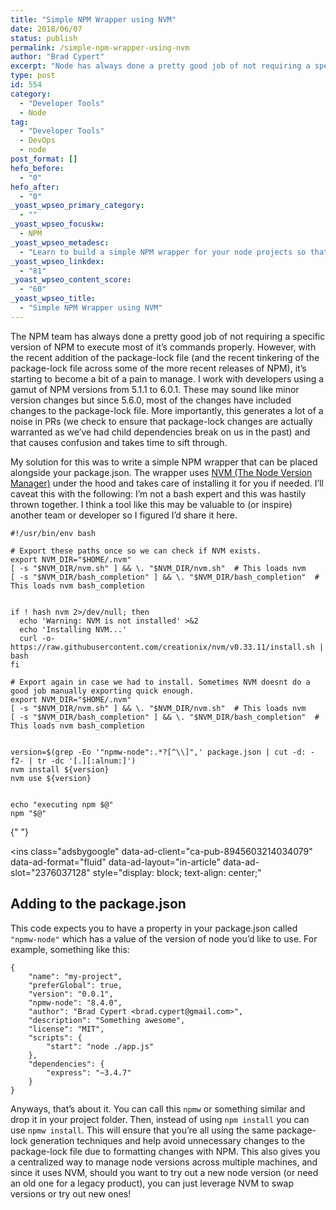```yaml
---
title: "Simple NPM Wrapper using NVM"
date: 2018/06/07
status: publish
permalink: /simple-npm-wrapper-using-nvm
author: "Brad Cypert"
excerpt: "Node has always done a pretty good job of not requiring a specific version of NPM to execute most of it's commands properly. However, with the recent addition of the package-lock file (and the recent tinkering of the package-lock file across some of the more recent releases of NPM), it's starting to become a bit of a pain to manage."
type: post
id: 554
category:
  - "Developer Tools"
  - Node
tag:
  - "Developer Tools"
  - DevOps
  - node
post_format: []
hefo_before:
  - "0"
hefo_after:
  - "0"
_yoast_wpseo_primary_category:
  - ""
_yoast_wpseo_focuskw:
  - NPM
_yoast_wpseo_metadesc:
  - "Learn to build a simple NPM wrapper for your node projects so that your team can easily stay on the same version of NodeJS."
_yoast_wpseo_linkdex:
  - "81"
_yoast_wpseo_content_score:
  - "60"
_yoast_wpseo_title:
  - "Simple NPM Wrapper using NVM"
---
```


The NPM team has always done a pretty good job of not requiring a specific version of NPM to execute most of it’s commands properly. However, with the recent addition of the package-lock file (and the recent tinkering of the package-lock file across some of the more recent releases of NPM), it’s starting to become a bit of a pain to manage. I work with developers using a gamut of NPM versions from 5.1.1 to 6.0.1. These may sound like minor version changes but since 5.6.0, most of the changes have included changes to the package-lock file. More importantly, this generates a lot of a noise in PRs (we check to ensure that package-lock changes are actually warranted as we’ve had child dependencies break on us in the past) and that causes confusion and takes time to sift through.

My solution for this was to write a simple NPM wrapper that can be placed alongside your package.json. The wrapper uses [NVM (The Node Version Manager)](https://github.com/creationix/nvm) under the hood and takes care of installing it for you if needed. I’ll caveat this with the following: I’m not a bash expert and this was hastily thrown together. I think a tool like this may be valuable to (or inspire) another team or developer so I figured I’d share it here.

```
#!/usr/bin/env bash

# Export these paths once so we can check if NVM exists.
export NVM_DIR="$HOME/.nvm"
[ -s "$NVM_DIR/nvm.sh" ] && \. "$NVM_DIR/nvm.sh"  # This loads nvm
[ -s "$NVM_DIR/bash_completion" ] && \. "$NVM_DIR/bash_completion"  # This loads nvm bash_completion


if ! hash nvm 2>/dev/null; then
  echo 'Warning: NVM is not installed' >&2
  echo 'Installing NVM...'
  curl -o- https://raw.githubusercontent.com/creationix/nvm/v0.33.11/install.sh | bash
fi

# Export again in case we had to install. Sometimes NVM doesnt do a good job manually exporting quick enough.
export NVM_DIR="$HOME/.nvm"
[ -s "$NVM_DIR/nvm.sh" ] && \. "$NVM_DIR/nvm.sh"  # This loads nvm
[ -s "$NVM_DIR/bash_completion" ] && \. "$NVM_DIR/bash_completion"  # This loads nvm bash_completion


version=$(grep -Eo '"npmw-node":.*?[^\\]",' package.json | cut -d: -f2- | tr -dc '[.][:alnum:]')
nvm install ${version}
nvm use ${version}


echo "executing npm $@"
npm "$@"

```

<script async="" src="//pagead2.googlesyndication.com/pagead/js/adsbygoogle.js"></script>{" "}

<ins
  class="adsbygoogle"
  data-ad-client="ca-pub-8945603214034079"
  data-ad-format="fluid"
  data-ad-layout="in-article"
  data-ad-slot="2376037128"
  style="display: block; text-align: center;"
></ins>
<script>(adsbygoogle = window.adsbygoogle || []).push({});</script>

## Adding to the package.json

This code expects you to have a property in your package.json called `"npmw-node"` which has a value of the version of node you’d like to use. For example, something like this:

```
{
    "name": "my-project",
    "preferGlobal": true,
    "version": "0.0.1",
    "npmw-node": "8.4.0",
    "author": "Brad Cypert <brad.cypert@gmail.com>",
    "description": "Something awesome",
    "license": "MIT",
    "scripts": {
        "start": "node ./app.js"
    },
    "dependencies": {
        "express": "~3.4.7"
    }
}

```

Anyways, that’s about it. You can call this `npmw` or something similar and drop it in your project folder. Then, instead of using `npm install` you can use `npmw install`. This will ensure that you’re all using the same package-lock generation techniques and help avoid unnecessary changes to the package-lock file due to formatting changes with NPM. This also gives you a centralized way to manage node versions across multiple machines, and since it uses NVM, should you want to try out a new node version (or need an old one for a legacy product), you can just leverage NVM to swap versions or try out new ones!
